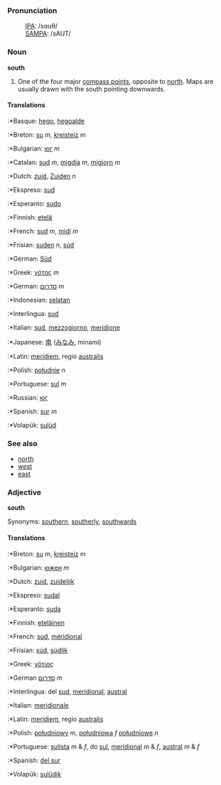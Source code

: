 ===Pronunciation===
:[[International Phonetic Alphabet|IPA]]: /sɑʊθ/
:[[SAMPA]]: /sAUT/

===Noun===
'''south'''

# One of the four major [[compass point]]s, opposite to [[north]]. Maps are usually drawn with the south pointing downwards.

====Translations====

:*Basque: [[hego]], [[hegoalde]]
:*Breton: [[su]] ''m'', [[kreisteiz]] ''m''
:*Bulgarian: [[юг]] ''m''
:*Catalan: [[sud]] ''m'', [[migdia]] ''m'', [[migjorn]] ''m''
:*Dutch: [[zuid]], [[Zuiden]] ''n''
:*Ekspreso: [[sud]]
:*Esperanto: [[sudo]]
:*Finnish: [[etelä]]
:*French: [[sud]] ''m'', [[midi]] ''m''
:*Frisian: [[suden]] ''n'', [[súd]]
:*German: [[Süd]]
:*Greek: [[νότος]] ''m''
:*German: [[סדרום]] ''m''
:*Indonesian: [[selatan]]
:*Interlingua: [[sud]]
:*Italian: [[sud]], [[mezzogiorno]], [[meridione]]
:*Japanese: [[南]] ([[みなみ]], minami)
:*Latin: [[meridiem]], regio [[australis]]
:*Polish: [[południe]] ''n''
:*Portuguese: [[sul]] ''m''
:*Russian: [[юг]]
:*Spanish: [[sur]] ''m''
:*Volapük: [[sulüd]]

===See also===

*[[north]]
*[[west]]
*[[east]]

===Adjective===
'''south'''

Synonyms: [[southern]], [[southerly]], [[southwards]]

====Translations====

:*Breton: [[su]] ''m'', [[kreisteiz]] ''m''
:*Bulgarian: [[южен]] ''m''
:*Dutch: [[zuid]], [[zuidelijk]]
:*Ekspreso: [[sudal]]
:*Esperanto: [[suda]]
:*Finnish: [[eteläinen]]
:*French: [[sud]], [[méridional]]
:*Frisian: [[súd]], [[súdlik]]
:*Greek: [[νότιος]] 
:*German [[סדרום]] ''m''
:*Interlingua: del [[sud]], [[meridional]], [[austral]]
:*Italian: [[meridionale]]
:*Latin: [[meridiem]], regio [[australis]]
:*Polish: [[południowy]] ''m'', [[południowa]] ''f'' [[południowe]] ''n''
:*Portuguese: [[sulista]] ''m'' & ''f'', do [[sul]], [[meridional]] ''m'' & ''f'', [[austral]] ''m'' & ''f''
:*Spanish: [[del sur]]
:*Volapük: [[sulüdik]]